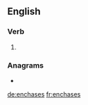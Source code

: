 ==English==

===Verb===
{{head|en|verb form}}

# {{en-third-person singular of|enchase}}

===Anagrams===
* {{l|en|encashes}}

[[de:enchases]]
[[fr:enchases]]